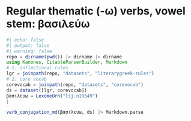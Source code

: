# Regular thematic (-ω) verbs, vowel stem: βασιλεύω



```julia
#| echo: false
#| output: false
#| warning: false
repo = dirname(pwd()) |> dirname |> dirname
using Kanones, CitableParserBuilder, Markdown
# 1. inflectional rules
lgr = joinpath(repo, "datasets", "literarygreek-rules")
# 2. core vocab
corevocab = joinpath(repo, "datasets", "corevocab")
ds = dataset([lgr, corevocab])
βασιλευω = LexemeUrn("lsj.n19549")
|
```


```julia
verb_conjugation_md(βασιλευω, ds) |> Markdown.parse
``` 
